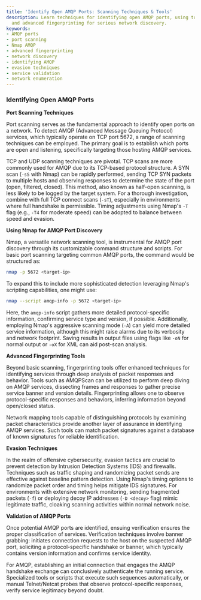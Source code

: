 ```yaml
---
title: 'Identify Open AMQP Ports: Scanning Techniques & Tools'
description: Learn techniques for identifying open AMQP ports, using tools like Nmap
  and advanced fingerprinting for serious network discovery.
keywords:
- AMQP ports
- port scanning
- Nmap AMQP
- advanced fingerprinting
- network discovery
- identifying AMQP
- evasion techniques
- service validation
- network enumeration
---
```


### Identifying Open AMQP Ports

**Port Scanning Techniques**

Port scanning serves as the fundamental approach to identify open ports on a network. To detect AMQP (Advanced Message Queuing Protocol) services, which typically operate on TCP port 5672, a range of scanning techniques can be employed. The primary goal is to establish which ports are open and listening, specifically targeting those hosting AMQP services. 

TCP and UDP scanning techniques are pivotal. TCP scans are more commonly used for AMQP due to its TCP-based protocol structure. A SYN scan (`-sS` with Nmap) can be rapidly performed, sending TCP SYN packets to multiple hosts and observing responses to determine the state of the port (open, filtered, closed). This method, also known as half-open scanning, is less likely to be logged by the target system. For a thorough investigation, combine with full TCP connect scans (`-sT`), especially in environments where full handshake is permissible. Timing adjustments using Nmap's `-T` flag (e.g., `-T4` for moderate speed) can be adopted to balance between speed and evasion.

**Using Nmap for AMQP Port Discovery**

Nmap, a versatile network scanning tool, is instrumental for AMQP port discovery through its customizable command structure and scripts. For basic port scanning targeting common AMQP ports, the command would be structured as:
```bash
nmap -p 5672 <target-ip>
```
To expand this to include more sophisticated detection leveraging Nmap's scripting capabilities, one might use:
```bash
nmap --script amqp-info -p 5672 <target-ip>
```
Here, the `amqp-info` script gathers more detailed protocol-specific information, confirming service type and version, if possible. Additionally, employing Nmap's aggressive scanning mode (`-A`) can yield more detailed service information, although this might raise alarms due to its verbosity and network footprint. Saving results in output files using flags like `-oN` for normal output or `-oX` for XML can aid post-scan analysis.

**Advanced Fingerprinting Tools**

Beyond basic scanning, fingerprinting tools offer enhanced techniques for identifying services through deep analysis of packet responses and behavior. Tools such as AMQPScan can be utilized to perform deep diving on AMQP services, dissecting frames and responses to gather precise service banner and version details. Fingerprinting allows one to observe protocol-specific responses and behaviors, inferring information beyond open/closed status.

Network mapping tools capable of distinguishing protocols by examining packet characteristics provide another layer of assurance in identifying AMQP services. Such tools can match packet signatures against a database of known signatures for reliable identification.

**Evasion Techniques**

In the realm of offensive cybersecurity, evasion tactics are crucial to prevent detection by Intrusion Detection Systems (IDS) and firewalls. Techniques such as traffic shaping and randomizing packet sends are effective against baseline pattern detection. Using Nmap's timing options to randomize packet order and timing helps mitigate IDS signatures. For environments with extensive network monitoring, sending fragmented packets (`-f`) or deploying decoy IP addresses (`-D <decoy>` flag) mimic legitimate traffic, cloaking scanning activities within normal network noise.

**Validation of AMQP Ports**

Once potential AMQP ports are identified, ensuing verification ensures the proper classification of services. Verification techniques involve banner grabbing: initiates connection requests to the host on the suspected AMQP port, soliciting a protocol-specific handshake or banner, which typically contains version information and confirms service identity. 

For AMQP, establishing an initial connection that engages the AMQP handshake exchange can conclusively authenticate the running service. Specialized tools or scripts that execute such sequences automatically, or manual Telnet/Netcat probes that observe protocol-specific responses, verify service legitimacy beyond doubt.